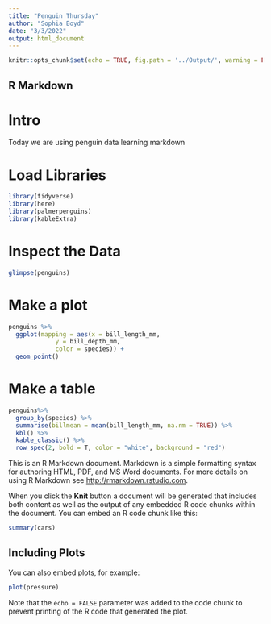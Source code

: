 ```yaml
---
title: "Penguin Thursday"
author: "Sophia Boyd"
date: "3/3/2022"
output: html_document
---
```


```r
knitr::opts_chunk$set(echo = TRUE, fig.path = '../Output/', warning = FALSE, message = FALSE)
```

## R Markdown
# Intro

Today we are using penguin data learning markdown

# Load Libraries 
```r
library(tidyverse)
library(here)
library(palmerpenguins)
library(kableExtra)
```

# Inspect the Data
```r
glimpse(penguins)
```

# Make a plot
```r
penguins %>% 
  ggplot(mapping = aes(x = bill_length_mm, 
             y = bill_depth_mm,
             color = species)) + 
  geom_point() 
```

# Make a table
```r
penguins%>%
  group_by(species) %>% 
  summarise(billmean = mean(bill_length_mm, na.rm = TRUE)) %>% 
  kbl() %>% 
  kable_classic() %>% 
  row_spec(2, bold = T, color = "white", background = "red")
```



This is an R Markdown document. Markdown is a simple formatting syntax for authoring HTML, PDF, and MS Word documents. For more details on using R Markdown see <http://rmarkdown.rstudio.com>.

When you click the **Knit** button a document will be generated that includes both content as well as the output of any embedded R code chunks within the document. You can embed an R code chunk like this:

```r
summary(cars)
```

## Including Plots

You can also embed plots, for example:

```r
plot(pressure)
```

Note that the `echo = FALSE` parameter was added to the code chunk to prevent printing of the R code that generated the plot.
